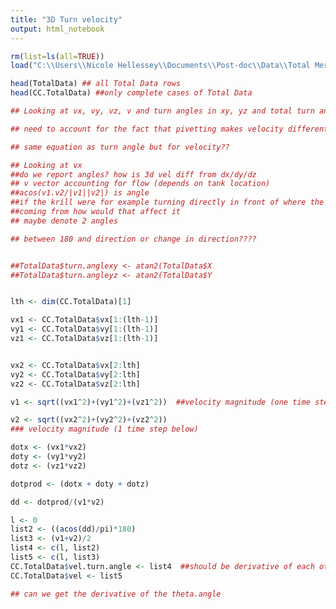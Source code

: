 ```yaml
---
title: "3D Turn velocity"
output: html_notebook
---
```


```r
rm(list=ls(all=TRUE))
load("C:\\Users\\Nicole Hellessey\\Documents\\Post-doc\\Data\\Total Merged Data File (July 12 2022).RData")

head(TotalData) ## all Total Data rows
head(CC.TotalData) ##only complete cases of Total Data 

## Looking at vx, vy, vz, v and turn angles in xy, yz and total turn angles to calculate 3D turn velocities

## need to account for the fact that pivetting makes velocity different in the 3D rather than the 2 x 2D planes

## same equation as turn angle but for velocity??

## Looking at vx
##do we report angles? how is 3d vel diff from dx/dy/dz
## v vector accounting for flow (depends on tank location)
##acos(v1.v2/|v1||v2|) is angle
##if the krill were for example turning directly in front of where the flow was
##coming from how would that affect it
## maybe denote 2 angles

## between 180 and direction or change in direction????


##TotalData$turn.anglexy <- atan2(TotalData$X
##TotalData$turn.angleyz <- atan2(TotalData$Y


lth <- dim(CC.TotalData)[1]

vx1 <- CC.TotalData$vx[1:(lth-1)]
vy1 <- CC.TotalData$vy[1:(lth-1)]
vz1 <- CC.TotalData$vz[1:(lth-1)]


vx2 <- CC.TotalData$vx[2:lth]
vy2 <- CC.TotalData$vy[2:lth]
vz2 <- CC.TotalData$vz[2:lth]

v1 <- sqrt((vx1^2)+(vy1^2)+(vz1^2))  ##velocity magnitude (one time step above)

v2 <- sqrt((vx2^2)+(vy2^2)+(vz2^2))
### velocity magnitude (1 time step below)

dotx <- (vx1*vx2)
doty <- (vy1*vy2)
dotz <- (vz1*vz2)

dotprod <- (dotx + doty + dotz)

dd <- dotprod/(v1*v2)

l <- 0
list2 <- ((acos(dd)/pi)*180)
list3 <- (v1+v2)/2
list4 <- c(l, list2)
list5 <- c(l, list3)
CC.TotalData$vel.turn.angle <- list4  ##should be derivative of each other
CC.TotalData$vel <- list5   

## can we get the derivative of the theta.angle


```
